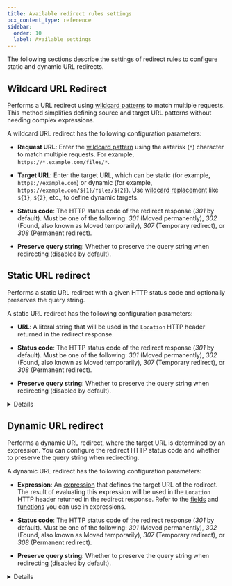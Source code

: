 ```yaml
---
title: Available redirect rules settings
pcx_content_type: reference
sidebar:
  order: 10
  label: Available settings
---
```



The following sections describe the settings of redirect rules to configure static and dynamic URL redirects.

## Wildcard URL Redirect

Performs a URL redirect using [wildcard patterns](/ruleset-engine/rules-language/operators/#wildcard-matching) to match multiple requests. This method simplifies defining source and target URL patterns without needing complex expressions.

A wildcard URL redirect has the following configuration parameters:

- **Request URL**: Enter the [wildcard pattern](/ruleset-engine/rules-language/operators/#wildcard-matching) using the asterisk (`*`) character to match multiple requests. For example, `https://*.example.com/files/*`.

- **Target URL**: Enter the target URL, which can be static (for example, `https://example.com`) or dynamic (for example, `https://example.com/${1}/files/${2}`). Use [wildcard replacement](/ruleset-engine/rules-language/functions/#wildcard_replace) like `${1}`, `${2}`, etc., to define dynamic targets.

- **Status code**: The HTTP status code of the redirect response (_301_ by default). Must be one of the following: _301_ (Moved permanently), _302_ (Found, also known as Moved temporarily), _307_ (Temporary redirect), or _308_ (Permanent redirect).

- **Preserve query string**: Whether to preserve the query string when redirecting (disabled by default).

## Static URL redirect

Performs a static URL redirect with a given HTTP status code and optionally preserves the query string.

A static URL redirect has the following configuration parameters:

- **URL**: A literal string that will be used in the `Location` HTTP header returned in the redirect response.

- **Status code**: The HTTP status code of the redirect response (_301_ by default). Must be one of the following: _301_ (Moved permanently), _302_ (Found, also known as Moved temporarily), _307_ (Temporary redirect), or _308_ (Permanent redirect).

- **Preserve query string**: Whether to preserve the query string when redirecting (disabled by default).

<Details header="API information">

The full syntax of the `"action_parameters"` field for a redirect rule performing a static URL redirect is the following:

```json
"action_parameters": {
  "from_value": {
    "target_url": {
      "value": "<STATIC_URL_VALUE>"
    },
    "status_code": <STATUS_CODE>,
    "preserve_query_string": <BOOLEAN_VALUE>
  }
}
```

The only required parameter is `<STATIC_URL_VALUE>`.

<Render file="url-forwarding/optional-parameters" />

</Details>

## Dynamic URL redirect

Performs a dynamic URL redirect, where the target URL is determined by an expression. You can configure the redirect HTTP status code and whether to preserve the query string when redirecting.

A dynamic URL redirect has the following configuration parameters:

- **Expression**: An [expression](/ruleset-engine/rules-language/expressions/) that defines the target URL of the redirect. The result of evaluating this expression will be used in the `Location` HTTP header returned in the redirect response. Refer to the [fields](/ruleset-engine/rules-language/fields/) and [functions](/ruleset-engine/rules-language/functions/) you can use in expressions.

- **Status code**: The HTTP status code of the redirect response (_301_ by default). Must be one of the following: _301_ (Moved permanently), _302_ (Found, also known as Moved temporarily), _307_ (Temporary redirect), or _308_ (Permanent redirect).

- **Preserve query string**: Whether to preserve the query string when redirecting (disabled by default).

<Details header="API information">

The full syntax of the `"action_parameters"` field for a redirect rule performing a dynamic URL redirect is the following:

```json
"action_parameters": {
  "from_value": {
    "target_url": {
      "expression": "<DYNAMIC_URL_EXPRESSION>"
    },
    "status_code": <STATUS_CODE>,
    "preserve_query_string": <BOOLEAN_VALUE>
  }
}
```

The only required parameter is `<DYNAMIC_URL_EXPRESSION>`.

<Render file="url-forwarding/optional-parameters" />

</Details>
